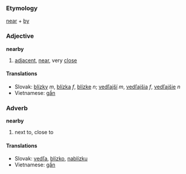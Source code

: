=== Etymology ===
[[near]] + [[by]]
=== Adjective ===
'''nearby'''
# [[adjacent]], [[near]], very [[close]]
==== Translations ====
*Slovak: [[blízky]] ''m'', [[blízka]] ''f'', [[blízke]] ''n''; [[vedľajší]] ''m'', [[vedľajšia]] ''f'', [[vedľajšie]] ''n''
*Vietnamese: [[gần]]
=== Adverb ===
'''nearby'''
# next to, close to
==== Translations ====
*Slovak: [[vedľa]], [[blízko]], [[nablízku]]
*Vietnamese: [[gần]]